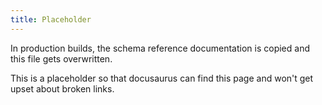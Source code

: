 ```yaml
---
title: Placeholder
---
```


In production builds, the schema reference documentation is copied and this file gets overwritten.

This is a placeholder so that docusaurus can find this page and won't get upset about broken links.
